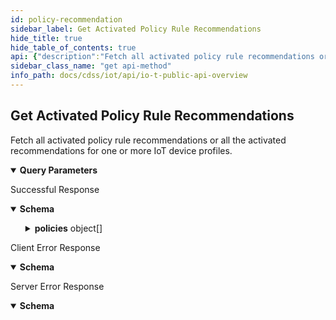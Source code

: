 ```yaml
---
id: policy-recommendation
sidebar_label: Get Activated Policy Rule Recommendations
hide_title: true
hide_table_of_contents: true
api: {"description":"Fetch all activated policy rule recommendations or all the activated recommendations for one or more IoT device profiles.","operationId":"policy-recommendation","security":[{"X-Key-Id":[],"X-Access-Key":[]}],"tags":["IoT Public API"],"parameters":[{"name":"customerid","description":"The customer ID to which the API call is directed","in":"query","required":true,"schema":{"type":"string"}},{"name":"profile","description":"A profile filters policy rule recommendations by one or more source profile names. The following value is a string with profile names separated by commas; for example: **profile=Palo Alto Networks Device,iPhone,Polycom IP Phone**. All profiles must be IoT profiles. Without a profile filter, the request returns all active policy rule recommendations.","in":"query","required":false,"schema":{"type":"string"},"example":"Palo Alto Networks Device,iPhone,Polycom IP Phone"},{"name":"pagelength","description":"The number of items in one response; that is, in one page. The default page length for policy rule recommendations is 1000 and the maximum is 1000. Setting a shorter length improves response times.","in":"query","schema":{"type":"integer","default":10000},"example":200},{"name":"offset","description":"In addition to the pagelength parameter, offset gets items on subsequent pages. For example, if the page length of your first request is 100, you get the first 100 policy rule recommendations. To get the next 100, add offset=100 to your second request. This skips the first 100 recommendations and gets the next 100 starting from 101.","in":"query","schema":{"type":"integer","default":0},"example":100}],"responses":{"200":{"description":"Successful Response","content":{"application/json":{"schema":{"type":"object","required":["ver","api","total","policies"],"properties":{"ver":{"type":"string","description":"The API version"},"api":{"type":"string","description":"The API path"},"total":{"type":"integer","description":"The total number of activated recommended policy rules for which information was returned"},"policies":{"type":"array","description":"An array of activated policy rule recommendations","items":{"type":"object","properties":{"id":{"type":"string","description":"Unique identifier composed of alphanumeric characters for the policy rule"},"policySetName":{"type":"string","description":"Name of the user-defined policy set to which the policy rule"},"geo":{"type":"string","description":"Location of the destination in the policy rule: **intranet** (internal) or **internet** (external)","enum":["intranet","internet"]},"action":{"type":"string","default":"allow","description":"Action the firewall takes when applying the policy rule, which is always **allow**"},"lastActivityTime":{"type":"string","description":"UTC timestamp for the last detected network activity corresponding to the elements in this policy rule"},"sourceProfiles":{"type":"array","default":[],"description":"Device profile assigned to devices initiating traffic to which the policy rule applies. Note: Although this is an array, there can only be a single source profile."},"sourceIpList":{"type":"array","default":[],"description":"List of source IP addresses to which the policy rule applies. Note: This is included in anticipation of future functionality and is currently always empty."},"sourceZones":{"type":"array","default":[],"description":"List of source zones to which the policy rule applies"},"apps":{"type":"array","default":[],"description":"Applications to which the policy rule applies, such as **youtube-base**"},"destinationZones":{"type":"array","default":[],"description":"List of destination zones to which the policy rule applies"},"destinationProfiles":{"type":"array","default":[],"description":"Device profile of the destination in the policy rule. A destination device profile is used when the source and destination are in the same intranet and IoT Security is monitoring them both and has assigned a profile to the destination."},"destinationFqdnList":{"type":"array","default":[],"description":"List of destination FQDNs to which the policy rule applies. Note: When a destination is external, IoT Security displays its IP address in **destinationFqdnList**. When it’s internal, IoT Security displays it in **destinationIpList**."},"destinationIpList":{"type":"array","default":[],"description":"List of destination IP addresses to which the policy rule applies. Note: When a destination is internal, IoT Security displays its IP address in **destinationIpList**. When it’s external, IoT Security displays it in **destinationFqdnList**."},"destinationUrlCategories":{"type":"array","default":[],"description":"List of categories to which the policy rule applies, Some examples: games, entertainment, and health-and medicine"},"services":{"type":"array","default":[],"description":"List of non-standard service port numbers for an application o the user-defined values **service-http** and **service-https**. Note: Whe IoT Security identifies an application that's using non-standard UDP or TCP port numbers, it displays the application name in \"apps\" and the non-standard port numbers in \"services\". When an application is using standard ports, IoT Security displays th application name and leaves \"services\" empty. If a user manuall applied one of the predefined services servicehttp or service https to an application, then the predefined service name appear in \"services\"."},"tags":{"type":"array","default":["IoTSecurityRecommended"],"description":"System-defined tag **IoTSecurityRecommended** and any user-defined tags applied to the policy rule"},"securityProfiles":{"type":"array","default":[],"description":"List of Security profiles for antivirus, vulnerability protection, anti-spyware, and so on in the policy rule"},"firewallList":{"type":"array","description":"List of firewalls that enforce the policy rule"},"deviceGroups":{"type":"array","description":"(Panorama) List of device groups containing firewalls that enforce the policy rule"}}}}}},"examples":{"PolicyRecommendationResponse":{"value":{"ver":"v4.0","api":"/policy/recommendation","total":10,"policies":[{"id":"0ca5fe320d6d631c40259be8861d764a","geo":"intranet","action":"allow","lastActivityTime":"2021-09-21T21:53:42.754Z","sourceProfiles":["APC(Schneider Electric) Smart PowerSupply"],"sourceIpList":[],"sourceZones":[],"apps":["dhcp"],"destinationZones":[],"destinationProfiles":["Windows"],"destinationFqdnList":[],"destinationIpList":["162.12.232.81","162.12.232.80"],"destinationUrlCategories":[],"services":["udp/67","tcp/67","service-http","service-https"],"tags":["IoTSecurityRecommended","test-tag"],"securityProfiles":[{"type":"virus","name":"default"},{"type":"vulnerability","name":"default"},{"type":"spyware","name":"default"},{"type":"url-filtering","name":"default"},{"type":"file-blocking","name":"basic file blocking"},{"type":"wildfire-analysis","name":"default"}]},{"id":"1ca5fe320d6d631c40259be8861d764a","geo":"internet","action":"allow","lastActivityTime":"2021-08-27T01:14:18.818Z","sourceProfiles":["Polycom IP Phone"],"sourceIpList":[],"sourceZones":[],"apps":["rtp-base"],"destinationZones":[],"destinationProfiles":[],"destinationFqdnList":["162.12.232.81"],"destinationIpList":[],"destinationUrlCategories":[],"services":["udp/47390","udp/32576","udp/35204","service-http","service-https"],"tags":["IoTSecurityRecommended"],"securityProfiles":[{"type":"virus","name":"default"},{"type":"vulnerability","name":"default"},{"type":"spyware","name":"default"},{"type":"url-filtering","name":"default"},{"type":"file-blocking","name":"basic file blocking"},{"type":"wildfire-analysis","name":"default"}]}]}}}}}},"4XX":{"description":"Client Error Response","content":{"application/json":{"schema":{"type":"object","properties":{"code":{"type":"string","description":"STATUS_CODE"},"msg":{"type":"string","description":"GENERAL_MESSAGE"}}},"examples":{"Bad Request":{"value":{"code":400,"msg":"Bad Request. This occurs when an HTTP request contains an invalid query string."}},"Forbidden access":{"value":{"code":403,"msg":"Forbidden access. Either the provided API key is invalid or it does not have the required RBAC permissions to run this API."}},"Too many requests":{"value":{"code":429,"msg":"Too many requests. The number of requests for device details for a single device exceeded the rate limit of 180 queries per minute per tenant."}}}}}},"5XX":{"description":"Server Error Response","content":{"application/json":{"schema":{"type":"object","properties":{"code":{"type":"string","description":"STATUS_CODE"},"msg":{"type":"string","description":"GENERAL_MESSAGE"}}},"examples":{"PolicyRecommendationResponse":{"value":{"code":500,"msg":"Internal server error. A unified status for API communication type errors."}}}}}}},"method":"get","path":"/pub/v4.0/policy/recommendation","servers":[{"url":"https://{customer-name}.iot.paloaltonetworks.com"}],"securitySchemes":{"X-Key-Id":{"description":"Your API header requires X-Key-Id for authentication.","type":"apiKey","in":"header","name":"X-Key-Id"},"X-Access-Key":{"description":"Your API header requires X-Key-Key for authentication.","type":"apiKey","in":"header","name":"X-Access-Key"}},"info":{"description":"Please refer [IoT Public API Authentication](/cdss/iot/api/iot-public-api-headers) to know how to get API Key\n","title":"IoT Public API Overview","version":"v4.0","contact":{}},"postman":{"name":"Get Activated Policy Rule Recommendations","description":{"content":"Fetch all activated policy rule recommendations or all the activated recommendations for one or more IoT device profiles.","type":"text/plain"},"url":{"path":["pub","v4.0","policy","recommendation"],"host":["{{baseUrl}}"],"query":[{"disabled":false,"description":{"content":"(Required) The customer ID to which the API call is directed","type":"text/plain"},"key":"customerid","value":""},{"disabled":false,"description":{"content":"A profile filters policy rule recommendations by one or more source profile names. The following value is a string with profile names separated by commas; for example: **profile=Palo Alto Networks Device,iPhone,Polycom IP Phone**. All profiles must be IoT profiles. Without a profile filter, the request returns all active policy rule recommendations.","type":"text/plain"},"key":"profile","value":""},{"disabled":false,"description":{"content":"The number of items in one response; that is, in one page. The default page length for policy rule recommendations is 1000 and the maximum is 1000. Setting a shorter length improves response times.","type":"text/plain"},"key":"pagelength","value":""},{"disabled":false,"description":{"content":"In addition to the pagelength parameter, offset gets items on subsequent pages. For example, if the page length of your first request is 100, you get the first 100 policy rule recommendations. To get the next 100, add offset=100 to your second request. This skips the first 100 recommendations and gets the next 100 starting from 101.","type":"text/plain"},"key":"offset","value":""}],"variable":[]},"header":[{"key":"Accept","value":"application/json"}],"method":"GET","auth":{"type":"apikey","apikey":[{"type":"any","value":"X-Key-Id","key":"key"},{"type":"any","value":"<API Key>","key":"value"},{"type":"any","value":"header","key":"in"}]}}}
sidebar_class_name: "get api-method"
info_path: docs/cdss/iot/api/io-t-public-api-overview
---
```



## Get Activated Policy Rule Recommendations



Fetch all activated policy rule recommendations or all the activated recommendations for one or more IoT device profiles.

<details style={{"marginBottom":"1rem"}} data-collapsed={false} open={true}><summary style={{}}><strong>Query Parameters</strong></summary><div><ul><ParamsItem className={"paramsItem"} param={{"name":"customerid","description":"The customer ID to which the API call is directed","in":"query","required":true,"schema":{"type":"string"}}}></ParamsItem><ParamsItem className={"paramsItem"} param={{"name":"profile","description":"A profile filters policy rule recommendations by one or more source profile names. The following value is a string with profile names separated by commas; for example: **profile=Palo Alto Networks Device,iPhone,Polycom IP Phone**. All profiles must be IoT profiles. Without a profile filter, the request returns all active policy rule recommendations.","in":"query","required":false,"schema":{"type":"string"},"example":"Palo Alto Networks Device,iPhone,Polycom IP Phone"}}></ParamsItem><ParamsItem className={"paramsItem"} param={{"name":"pagelength","description":"The number of items in one response; that is, in one page. The default page length for policy rule recommendations is 1000 and the maximum is 1000. Setting a shorter length improves response times.","in":"query","schema":{"type":"integer","default":10000},"example":200}}></ParamsItem><ParamsItem className={"paramsItem"} param={{"name":"offset","description":"In addition to the pagelength parameter, offset gets items on subsequent pages. For example, if the page length of your first request is 100, you get the first 100 policy rule recommendations. To get the next 100, add offset=100 to your second request. This skips the first 100 recommendations and gets the next 100 starting from 101.","in":"query","schema":{"type":"integer","default":0},"example":100}}></ParamsItem></ul></div></details><div><ApiTabs><TabItem label={"200"} value={"200"}><div>

Successful Response

</div><div><MimeTabs groupId={"mime-type"}><TabItem label={"application/json"} value={"application/json"}><SchemaTabs groupId={"schema-tabs"}><TabItem label={"Schema"} value={"Schema"}><details style={{}} data-collapsed={false} open={true}><summary style={{"textAlign":"left"}}><strong>Schema</strong></summary><div style={{"textAlign":"left","marginLeft":"1rem"}}></div><ul style={{"marginLeft":"1rem"}}><SchemaItem collapsible={false} name={"ver"} required={false} schemaDescription={"The API version"} schemaName={"string"} qualifierMessage={undefined} defaultValue={undefined}></SchemaItem><SchemaItem collapsible={false} name={"api"} required={false} schemaDescription={"The API path"} schemaName={"string"} qualifierMessage={undefined} defaultValue={undefined}></SchemaItem><SchemaItem collapsible={false} name={"total"} required={false} schemaDescription={"The total number of activated recommended policy rules for which information was returned"} schemaName={"integer"} qualifierMessage={undefined} defaultValue={undefined}></SchemaItem><SchemaItem collapsible={true} className={"schemaItem"}><details style={{}}><summary style={{}}><strong>policies</strong><span style={{"opacity":"0.6"}}> object[]</span></summary><div style={{"marginLeft":"1rem"}}><div style={{"marginTop":".5rem","marginBottom":".5rem"}}>

An array of activated policy rule recommendations

</div><SchemaItem collapsible={false} name={"id"} required={false} schemaDescription={"Unique identifier composed of alphanumeric characters for the policy rule"} schemaName={"string"} qualifierMessage={undefined} defaultValue={undefined}></SchemaItem><SchemaItem collapsible={false} name={"policySetName"} required={false} schemaDescription={"Name of the user-defined policy set to which the policy rule"} schemaName={"string"} qualifierMessage={undefined} defaultValue={undefined}></SchemaItem><SchemaItem collapsible={false} name={"geo"} required={false} schemaDescription={"Location of the destination in the policy rule: **intranet** (internal) or **internet** (external)"} schemaName={"string"} qualifierMessage={"**Possible values:** [`intranet`, `internet`]"} defaultValue={undefined}></SchemaItem><SchemaItem collapsible={false} name={"action"} required={false} schemaDescription={"Action the firewall takes when applying the policy rule, which is always **allow**"} schemaName={"string"} qualifierMessage={undefined} defaultValue={"allow"}></SchemaItem><SchemaItem collapsible={false} name={"lastActivityTime"} required={false} schemaDescription={"UTC timestamp for the last detected network activity corresponding to the elements in this policy rule"} schemaName={"string"} qualifierMessage={undefined} defaultValue={undefined}></SchemaItem><SchemaItem collapsible={false} name={"sourceProfiles"} required={false} schemaDescription={"Device profile assigned to devices initiating traffic to which the policy rule applies. Note: Although this is an array, there can only be a single source profile."} schemaName={"array"} qualifierMessage={undefined} defaultValue={[]}></SchemaItem><SchemaItem collapsible={false} name={"sourceIpList"} required={false} schemaDescription={"List of source IP addresses to which the policy rule applies. Note: This is included in anticipation of future functionality and is currently always empty."} schemaName={"array"} qualifierMessage={undefined} defaultValue={[]}></SchemaItem><SchemaItem collapsible={false} name={"sourceZones"} required={false} schemaDescription={"List of source zones to which the policy rule applies"} schemaName={"array"} qualifierMessage={undefined} defaultValue={[]}></SchemaItem><SchemaItem collapsible={false} name={"apps"} required={false} schemaDescription={"Applications to which the policy rule applies, such as **youtube-base**"} schemaName={"array"} qualifierMessage={undefined} defaultValue={[]}></SchemaItem><SchemaItem collapsible={false} name={"destinationZones"} required={false} schemaDescription={"List of destination zones to which the policy rule applies"} schemaName={"array"} qualifierMessage={undefined} defaultValue={[]}></SchemaItem><SchemaItem collapsible={false} name={"destinationProfiles"} required={false} schemaDescription={"Device profile of the destination in the policy rule. A destination device profile is used when the source and destination are in the same intranet and IoT Security is monitoring them both and has assigned a profile to the destination."} schemaName={"array"} qualifierMessage={undefined} defaultValue={[]}></SchemaItem><SchemaItem collapsible={false} name={"destinationFqdnList"} required={false} schemaDescription={"List of destination FQDNs to which the policy rule applies. Note: When a destination is external, IoT Security displays its IP address in **destinationFqdnList**. When it’s internal, IoT Security displays it in **destinationIpList**."} schemaName={"array"} qualifierMessage={undefined} defaultValue={[]}></SchemaItem><SchemaItem collapsible={false} name={"destinationIpList"} required={false} schemaDescription={"List of destination IP addresses to which the policy rule applies. Note: When a destination is internal, IoT Security displays its IP address in **destinationIpList**. When it’s external, IoT Security displays it in **destinationFqdnList**."} schemaName={"array"} qualifierMessage={undefined} defaultValue={[]}></SchemaItem><SchemaItem collapsible={false} name={"destinationUrlCategories"} required={false} schemaDescription={"List of categories to which the policy rule applies, Some examples: games, entertainment, and health-and medicine"} schemaName={"array"} qualifierMessage={undefined} defaultValue={[]}></SchemaItem><SchemaItem collapsible={false} name={"services"} required={false} schemaDescription={"List of non-standard service port numbers for an application o the user-defined values **service-http** and **service-https**. Note: Whe IoT Security identifies an application that's using non-standard UDP or TCP port numbers, it displays the application name in \"apps\" and the non-standard port numbers in \"services\". When an application is using standard ports, IoT Security displays th application name and leaves \"services\" empty. If a user manuall applied one of the predefined services servicehttp or service https to an application, then the predefined service name appear in \"services\"."} schemaName={"array"} qualifierMessage={undefined} defaultValue={[]}></SchemaItem><SchemaItem collapsible={false} name={"tags"} required={false} schemaDescription={"System-defined tag **IoTSecurityRecommended** and any user-defined tags applied to the policy rule"} schemaName={"array"} qualifierMessage={undefined} defaultValue={["IoTSecurityRecommended"]}></SchemaItem><SchemaItem collapsible={false} name={"securityProfiles"} required={false} schemaDescription={"List of Security profiles for antivirus, vulnerability protection, anti-spyware, and so on in the policy rule"} schemaName={"array"} qualifierMessage={undefined} defaultValue={[]}></SchemaItem><SchemaItem collapsible={false} name={"firewallList"} required={false} schemaDescription={"List of firewalls that enforce the policy rule"} schemaName={"array"} qualifierMessage={undefined} defaultValue={undefined}></SchemaItem><SchemaItem collapsible={false} name={"deviceGroups"} required={false} schemaDescription={"(Panorama) List of device groups containing firewalls that enforce the policy rule"} schemaName={"array"} qualifierMessage={undefined} defaultValue={undefined}></SchemaItem></div></details></SchemaItem></ul></details></TabItem><TabItem label={" Policy Recommendation Response"} value={" Policy Recommendation Response"}><ResponseSamples responseExample={"{\n  \"ver\": \"v4.0\",\n  \"api\": \"/policy/recommendation\",\n  \"total\": 10,\n  \"policies\": [\n    {\n      \"id\": \"0ca5fe320d6d631c40259be8861d764a\",\n      \"geo\": \"intranet\",\n      \"action\": \"allow\",\n      \"lastActivityTime\": \"2021-09-21T21:53:42.754Z\",\n      \"sourceProfiles\": [\n        \"APC(Schneider Electric) Smart PowerSupply\"\n      ],\n      \"sourceIpList\": [],\n      \"sourceZones\": [],\n      \"apps\": [\n        \"dhcp\"\n      ],\n      \"destinationZones\": [],\n      \"destinationProfiles\": [\n        \"Windows\"\n      ],\n      \"destinationFqdnList\": [],\n      \"destinationIpList\": [\n        \"162.12.232.81\",\n        \"162.12.232.80\"\n      ],\n      \"destinationUrlCategories\": [],\n      \"services\": [\n        \"udp/67\",\n        \"tcp/67\",\n        \"service-http\",\n        \"service-https\"\n      ],\n      \"tags\": [\n        \"IoTSecurityRecommended\",\n        \"test-tag\"\n      ],\n      \"securityProfiles\": [\n        {\n          \"type\": \"virus\",\n          \"name\": \"default\"\n        },\n        {\n          \"type\": \"vulnerability\",\n          \"name\": \"default\"\n        },\n        {\n          \"type\": \"spyware\",\n          \"name\": \"default\"\n        },\n        {\n          \"type\": \"url-filtering\",\n          \"name\": \"default\"\n        },\n        {\n          \"type\": \"file-blocking\",\n          \"name\": \"basic file blocking\"\n        },\n        {\n          \"type\": \"wildfire-analysis\",\n          \"name\": \"default\"\n        }\n      ]\n    },\n    {\n      \"id\": \"1ca5fe320d6d631c40259be8861d764a\",\n      \"geo\": \"internet\",\n      \"action\": \"allow\",\n      \"lastActivityTime\": \"2021-08-27T01:14:18.818Z\",\n      \"sourceProfiles\": [\n        \"Polycom IP Phone\"\n      ],\n      \"sourceIpList\": [],\n      \"sourceZones\": [],\n      \"apps\": [\n        \"rtp-base\"\n      ],\n      \"destinationZones\": [],\n      \"destinationProfiles\": [],\n      \"destinationFqdnList\": [\n        \"162.12.232.81\"\n      ],\n      \"destinationIpList\": [],\n      \"destinationUrlCategories\": [],\n      \"services\": [\n        \"udp/47390\",\n        \"udp/32576\",\n        \"udp/35204\",\n        \"service-http\",\n        \"service-https\"\n      ],\n      \"tags\": [\n        \"IoTSecurityRecommended\"\n      ],\n      \"securityProfiles\": [\n        {\n          \"type\": \"virus\",\n          \"name\": \"default\"\n        },\n        {\n          \"type\": \"vulnerability\",\n          \"name\": \"default\"\n        },\n        {\n          \"type\": \"spyware\",\n          \"name\": \"default\"\n        },\n        {\n          \"type\": \"url-filtering\",\n          \"name\": \"default\"\n        },\n        {\n          \"type\": \"file-blocking\",\n          \"name\": \"basic file blocking\"\n        },\n        {\n          \"type\": \"wildfire-analysis\",\n          \"name\": \"default\"\n        }\n      ]\n    }\n  ]\n}"}></ResponseSamples></TabItem></SchemaTabs></TabItem></MimeTabs></div></TabItem><TabItem label={"4XX"} value={"4XX"}><div>

Client Error Response

</div><div><MimeTabs groupId={"mime-type"}><TabItem label={"application/json"} value={"application/json"}><SchemaTabs groupId={"schema-tabs"}><TabItem label={"Schema"} value={"Schema"}><details style={{}} data-collapsed={false} open={true}><summary style={{"textAlign":"left"}}><strong>Schema</strong></summary><div style={{"textAlign":"left","marginLeft":"1rem"}}></div><ul style={{"marginLeft":"1rem"}}><SchemaItem collapsible={false} name={"code"} required={false} schemaDescription={"STATUS_CODE"} schemaName={"string"} qualifierMessage={undefined} defaultValue={undefined}></SchemaItem><SchemaItem collapsible={false} name={"msg"} required={false} schemaDescription={"GENERAL_MESSAGE"} schemaName={"string"} qualifierMessage={undefined} defaultValue={undefined}></SchemaItem></ul></details></TabItem><TabItem label={" Bad  Request"} value={" Bad  Request"}><ResponseSamples responseExample={"{\n  \"code\": 400,\n  \"msg\": \"Bad Request. This occurs when an HTTP request contains an invalid query string.\"\n}"}></ResponseSamples></TabItem><TabItem label={" Forbidden access"} value={" Forbidden access"}><ResponseSamples responseExample={"{\n  \"code\": 403,\n  \"msg\": \"Forbidden access. Either the provided API key is invalid or it does not have the required RBAC permissions to run this API.\"\n}"}></ResponseSamples></TabItem><TabItem label={" Too many requests"} value={" Too many requests"}><ResponseSamples responseExample={"{\n  \"code\": 429,\n  \"msg\": \"Too many requests. The number of requests for device details for a single device exceeded the rate limit of 180 queries per minute per tenant.\"\n}"}></ResponseSamples></TabItem></SchemaTabs></TabItem></MimeTabs></div></TabItem><TabItem label={"5XX"} value={"5XX"}><div>

Server Error Response

</div><div><MimeTabs groupId={"mime-type"}><TabItem label={"application/json"} value={"application/json"}><SchemaTabs groupId={"schema-tabs"}><TabItem label={"Schema"} value={"Schema"}><details style={{}} data-collapsed={false} open={true}><summary style={{"textAlign":"left"}}><strong>Schema</strong></summary><div style={{"textAlign":"left","marginLeft":"1rem"}}></div><ul style={{"marginLeft":"1rem"}}><SchemaItem collapsible={false} name={"code"} required={false} schemaDescription={"STATUS_CODE"} schemaName={"string"} qualifierMessage={undefined} defaultValue={undefined}></SchemaItem><SchemaItem collapsible={false} name={"msg"} required={false} schemaDescription={"GENERAL_MESSAGE"} schemaName={"string"} qualifierMessage={undefined} defaultValue={undefined}></SchemaItem></ul></details></TabItem><TabItem label={" Policy Recommendation Response"} value={" Policy Recommendation Response"}><ResponseSamples responseExample={"{\n  \"code\": 500,\n  \"msg\": \"Internal server error. A unified status for API communication type errors.\"\n}"}></ResponseSamples></TabItem></SchemaTabs></TabItem></MimeTabs></div></TabItem></ApiTabs></div>
      